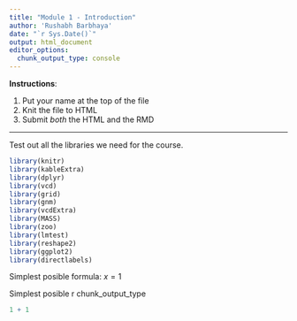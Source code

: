 ```yaml
---
title: "Module 1 - Introduction"
author: 'Rushabh Barbhaya'
date: "`r Sys.Date()`"
output: html_document
editor_options:
  chunk_output_type: console
---
```


**Instructions**:

1. Put your name at the top of the file
2. Knit the file to HTML
3. Submit _both_ the HTML and the RMD

---

Test out all the libraries we need for the course.

```r
library(knitr)
library(kableExtra)
library(dplyr)
library(vcd)
library(grid)
library(gnm)
library(vcdExtra)
library(MASS)
library(zoo)
library(lmtest)
library(reshape2)
library(ggplot2)
library(directlabels)
```

Simplest posible formula: $x = 1$

Simplest posible r chunk_output_type

```r
1 + 1
```
